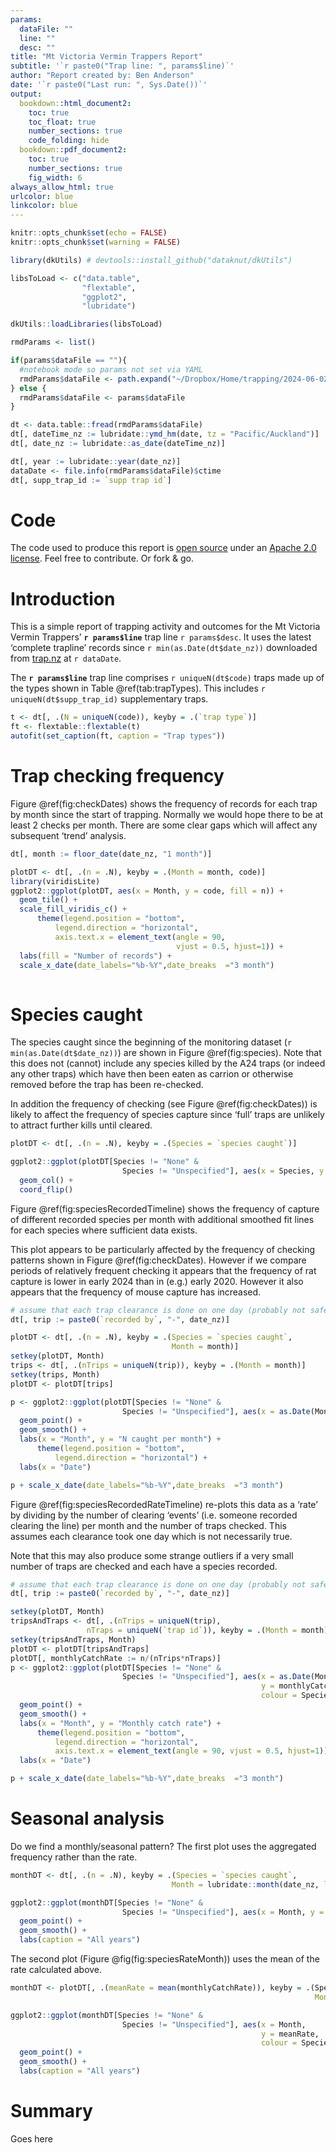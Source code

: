 ```yaml
---
params:
  dataFile: ""
  line: ""
  desc: ""
title: "Mt Victoria Vermin Trappers Report"
subtitle: '`r paste0("Trap line: ", params$line)`'
author: "Report created by: Ben Anderson"
date: '`r paste0("Last run: ", Sys.Date())`'
output: 
  bookdown::html_document2:
    toc: true
    toc_float: true
    number_sections: true
    code_folding: hide
  bookdown::pdf_document2:
    toc: true
    number_sections: true
    fig_width: 6
always_allow_html: true
urlcolor: blue
linkcolor: blue
---
```


```r
knitr::opts_chunk$set(echo = FALSE)
knitr::opts_chunk$set(warning = FALSE)

library(dkUtils) # devtools::install_github("dataknut/dkUtils")

libsToLoad <- c("data.table",
                "flextable",
                "ggplot2",
                "lubridate")

dkUtils::loadLibraries(libsToLoad)

rmdParams <- list()

if(params$dataFile == ""){
  #notebook mode so params not set via YAML
  rmdParams$dataFile <- path.expand("~/Dropbox/Home/trapping/2024-06-02-telford.csv") # not open data
} else {
  rmdParams$dataFile <- params$dataFile
}
```

```r

dt <- data.table::fread(rmdParams$dataFile)
dt[, dateTime_nz := lubridate::ymd_hm(date, tz = "Pacific/Auckland")]
dt[, date_nz := lubridate::as_date(dateTime_nz)]

dt[, year := lubridate::year(date_nz)]
dataDate <- file.info(rmdParams$dataFile)$ctime
dt[, supp_trap_id := `supp trap id`]
```

# Code

The code used to produce this report is [open source](https://github.com/dataknut/trap.nz) under an [Apache 2.0 license](https://github.com/dataknut/trap.nz?tab=Apache-2.0-1-ov-file#readme). Feel free to contribute. Or fork & go.

\newpage

# Introduction
This is a simple report of trapping activity and outcomes for the Mt Victoria Vermin Trappers' **`r params$line`** trap line `r params$desc`. It uses the latest 'complete trapline' records since `r min(as.Date(dt$date_nz))` downloaded from [trap.nz](https://trap.nz/view/manage-trap-records/export.csv/169960?eid=87334&token=n6aKP4lCiKUr0T91fXXxvLG3-qmrt3p0ByZlogQU7e8&return-url) at `r dataDate`.

The **`r params$line`** trap line comprises `r uniqueN(dt$code)` traps made up of the types shown in Table \@ref(tab:trapTypes). This includes `r uniqueN(dt$supp_trap_id)` supplementary traps.

```r

t <- dt[, .(N = uniqueN(code)), keyby = .(`trap type`)]
ft <- flextable::flextable(t)
autofit(set_caption(ft, caption = "Trap types"))

```


# Trap checking frequency

Figure \@ref(fig:checkDates) shows the frequency of records for each trap by month since the start of trapping. Normally we would hope there to be at least 2 checks per month. There are some clear gaps which will affect any subsequent 'trend' analysis.

```r

dt[, month := floor_date(date_nz, "1 month")]

plotDT <- dt[, .(n = .N), keyby = .(Month = month, code)]
library(viridisLite)
ggplot2::ggplot(plotDT, aes(x = Month, y = code, fill = n)) +
  geom_tile() +
  scale_fill_viridis_c() +
      theme(legend.position = "bottom",
          legend.direction = "horizontal",
          axis.text.x = element_text(angle = 90, 
                                     vjust = 0.5, hjust=1)) +
  labs(fill = "Number of records") +
  scale_x_date(date_labels="%b-%Y",date_breaks  ="3 month")
  
```


# Species caught

The species caught since the beginning of the monitoring dataset (`r min(as.Date(dt$date_nz))`) are shown in Figure \@ref(fig:species). Note that this does not (cannot) include any species killed by the A24 traps (or indeed any other traps) which have then been eaten as carrion or otherwise removed before the trap has been re-checked.

In addition the frequency of checking (see Figure \@ref(fig:checkDates)) is likely to affect the frequency of species capture since 'full' traps are unlikely to attract further kills until cleared.

```r

plotDT <- dt[, .(n = .N), keyby = .(Species = `species caught`)]

ggplot2::ggplot(plotDT[Species != "None" &
                         Species != "Unspecified"], aes(x = Species, y = n)) +
  geom_col() +
  coord_flip()

```

Figure \@ref(fig:speciesRecordedTimeline) shows the frequency of capture of different recorded species per month with additional smoothed fit lines for each species where sufficient data exists. 

This plot appears to be particularly affected by the frequency of checking patterns shown in Figure \@ref(fig:checkDates). However if we compare periods of relatively frequent checking it appears that the frequency of rat capture is lower in early 2024 than in (e.g.) early 2020. However it also appears that the frequency of mouse capture has increased.

```r
# assume that each trap clearance is done on one day (probably not safe)
dt[, trip := paste0(`recorded by`, "-", date_nz)]

plotDT <- dt[, .(n = .N), keyby = .(Species = `species caught`,
                                    Month = month)]
setkey(plotDT, Month)
trips <- dt[, .(nTrips = uniqueN(trip)), keyby = .(Month = month)]
setkey(trips, Month)
plotDT <- plotDT[trips]

p <- ggplot2::ggplot(plotDT[Species != "None" &
                         Species != "Unspecified"], aes(x = as.Date(Month), y = n, colour = Species)) +
  geom_point() +
  geom_smooth() +
  labs(x = "Month", y = "N caught per month") +
      theme(legend.position = "bottom",
          legend.direction = "horizontal") +
  labs(x = "Date")

p + scale_x_date(date_labels="%b-%Y",date_breaks  ="3 month")

```


Figure \@ref(fig:speciesRecordedRateTimeline) re-plots this data as a 'rate' by dividing by the number of clearing 'events' (i.e. someone recorded clearing the line) per month and the number of traps checked. This assumes each clearance took one day which is not necessarily true.

Note that this may also produce some strange outliers if a very small number of traps are checked and each have a species recorded.

```r
# assume that each trap clearance is done on one day (probably not safe)
dt[, trip := paste0(`recorded by`, "-", date_nz)]

setkey(plotDT, Month)
tripsAndTraps <- dt[, .(nTrips = uniqueN(trip),
                 nTraps = uniqueN(`trap id`)), keyby = .(Month = month)]
setkey(tripsAndTraps, Month)
plotDT <- plotDT[tripsAndTraps]
plotDT[, monthlyCatchRate := n/(nTrips*nTraps)]
p <- ggplot2::ggplot(plotDT[Species != "None" &
                         Species != "Unspecified"], aes(x = as.Date(Month), 
                                                        y = monthlyCatchRate, 
                                                        colour = Species)) +
  geom_point() +
  geom_smooth() +
  labs(x = "Month", y = "Monthly catch rate") +
      theme(legend.position = "bottom",
          legend.direction = "horizontal",
          axis.text.x = element_text(angle = 90, vjust = 0.5, hjust=1)) +
  labs(x = "Date")

p + scale_x_date(date_labels="%b-%Y",date_breaks  ="3 month")

```


# Seasonal analysis

Do we find a monthly/seasonal pattern? The first plot uses the aggregated frequency rather than the rate.

```r
monthDT <- dt[, .(n = .N), keyby = .(Species = `species caught`,
                                    Month = lubridate::month(date_nz, label = TRUE))]

ggplot2::ggplot(monthDT[Species != "None" &
                         Species != "Unspecified"], aes(x = Month, y = n, colour = Species, group = Species)) +
  geom_point() +
  geom_smooth() +
  labs(caption = "All years")

```

The second plot (Figure \@fig(fig:speciesRateMonth)) uses the mean of the rate calculated above.

```r
monthDT <- plotDT[, .(meanRate = mean(monthlyCatchRate)), keyby = .(Species,
                                                                    Month = lubridate::month(Month, label = TRUE))]

ggplot2::ggplot(monthDT[Species != "None" &
                         Species != "Unspecified"], aes(x = Month, 
                                                        y = meanRate, 
                                                        colour = Species, group = Species)) +
  geom_point() +
  geom_smooth() +
  labs(caption = "All years")

```

# Summary

Goes here

